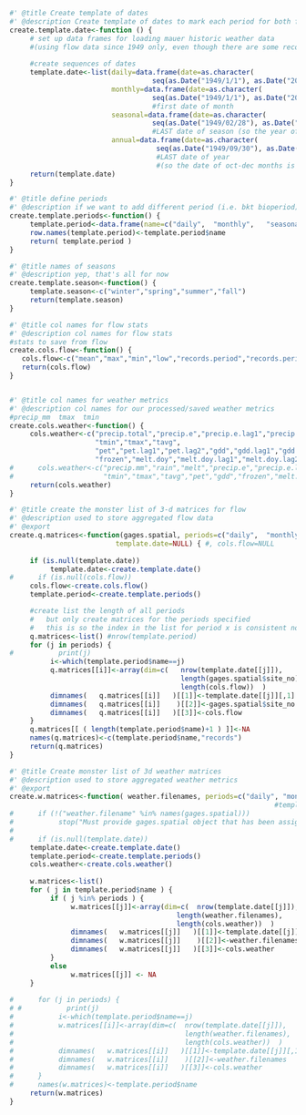 ```r
#' @title Create template of dates 
#' @description Create template of dates to mark each period for both flow and weather data
create.template.date<-function () {
     # set up data frames for loading mauer historic weather data
     #(using flow data since 1949 only, even though there are some records back to the 30s, because Mauer met data only available starting 1950)
     
     #create sequences of dates
     template.date<-list(daily=data.frame(date=as.character(
                                   seq(as.Date("1949/1/1"), as.Date("2010/12/31"), "days")),stringsAsFactors=F),
                         monthly=data.frame(date=as.character(
                                   seq(as.Date("1949/1/1"), as.Date("2010/12/1"), "months")),stringsAsFactors=F),  
                                   #first date of month
                         seasonal=data.frame(date=as.character(
                                   seq(as.Date("1949/02/28"), as.Date("2011/2/28"), "3 month")),stringsAsFactors=F), 
                                   #LAST date of season (so the year of winter is the same as following spring)
                         annual=data.frame(date=as.character(
                                    seq(as.Date("1949/09/30"), as.Date("2011/9/30"), "years")),stringsAsFactors=F)  ) 
                                    #LAST date of year 
                                    #(so the date of oct-dec months is the same as following jan-sept months)
     return(template.date)
}

```



```r
#' @title define periods
#' @description if we want to add different period (i.e. bkt bioperiod), can do it here
create.template.periods<-function() {
     template.period<-data.frame(name=c("daily",  "monthly",   "seasonal",    "annual"), min.records=c(1,25,80,345), stringsAsFactors = F)
     row.names(template.period)<-template.period$name
     return( template.period )
}

#' @title names of seasons
#' @description yep, that's all for now
create.template.season<-function() {
     template.season<-c("winter","spring","summer","fall")
     return(template.season)
}

```


```r
#' @title col names for flow stats
#' @description col names for flow stats
#stats to save from flow
create.cols.flow<-function() {
   cols.flow<-c("mean","max","min","low","records.period","records.period.rolling")
   return(cols.flow)   
} 


#' @title col names for weather metrics
#' @description col names for our processed/saved weather metrics
#precip_mm  tmax  tmin
create.cols.weather<-function() {
     cols.weather<-c("precip.total","precip.e","precip.e.lag1","precip.e.lag2","precip.e.lag3",
                     "tmin","tmax","tavg",
                     "pet","pet.lag1","pet.lag2","gdd","gdd.lag1","gdd.lag2",
                     "frozen","melt.doy","melt.doy.lag1","melt.doy.lag2")
#      cols.weather<-c("precip.mm","rain","melt","precip.e","precip.e.lag1","precip.e.lag2","precip.e.lag3",
#                      "tmin","tmax","tavg","pet","gdd","frozen","melt.doy")
     return(cols.weather)
}

```

```r
#' @title create the monster list of 3-d matrices for flow
#' @description used to store aggregated flow data
#' @export
create.q.matrices<-function(gages.spatial, periods=c("daily",  "monthly",   "seasonal",    "annual"), 
                          template.date=NULL) { #, cols.flow=NULL
     
     if (is.null(template.date))
          template.date<-create.template.date()
#      if (is.null(cols.flow))
     cols.flow<-create.cols.flow()
     template.period<-create.template.periods()

     #create list the length of all periods
     #   but only create matrices for the periods specified
     #   this is so the index in the list for period x is consistent no matter how many periods are specified
     q.matrices<-list() #nrow(template.period)
     for (j in periods) {
#           print(j)
          i<-which(template.period$name==j)
          q.matrices[[i]]<-array(dim=c(   nrow(template.date[[j]]), 
                                          length(gages.spatial$site_no), 
                                          length(cols.flow))  ) 
          dimnames(   q.matrices[[i]]   )[[1]]<-template.date[[j]][,1]
          dimnames(   q.matrices[[i]]    )[[2]]<-gages.spatial$site_no
          dimnames(   q.matrices[[i]]   )[[3]]<-cols.flow
     }
     q.matrices[[ ( length(template.period$name)+1 ) ]]<-NA
     names(q.matrices)<-c(template.period$name,"records")
     return(q.matrices)
}

```


```r
#' @title Create monster list of 3d weather matrices
#' @description used to store aggregated weather metrics
#' @export
create.w.matrices<-function( weather.filenames, periods=c("daily", "monthly", "seasonal", "annual") ) {
                                                                 #template.date=NULL
#      if (!("weather.filename" %in% names(gages.spatial)))
#           stop("Must provide gages.spatial object that has been assigned weather.filename")
#      
#      if (is.null(template.date))
     template.date<-create.template.date()
     template.period<-create.template.periods()
     cols.weather<-create.cols.weather()
     
     w.matrices<-list()
     for ( j in template.period$name ) {
          if ( j %in% periods ) {
               w.matrices[[j]]<-array(dim=c(  nrow(template.date[[j]]), 
                                         length(weather.filenames), 
                                         length(cols.weather))  ) 
               dimnames(   w.matrices[[j]]   )[[1]]<-template.date[[j]][,1]
               dimnames(   w.matrices[[j]]    )[[2]]<-weather.filenames
               dimnames(   w.matrices[[j]]   )[[3]]<-cols.weather
          }
          else 
               w.matrices[[j]] <- NA
     }
          
#      for (j in periods) {
# #           print(j)
#           i<-which(template.period$name==j)
#           w.matrices[[i]]<-array(dim=c(  nrow(template.date[[j]]), 
#                                          length(weather.filenames), 
#                                          length(cols.weather))  ) 
#           dimnames(   w.matrices[[i]]   )[[1]]<-template.date[[j]][,1]
#           dimnames(   w.matrices[[i]]    )[[2]]<-weather.filenames
#           dimnames(   w.matrices[[i]]   )[[3]]<-cols.weather
#      }
#      names(w.matrices)<-template.period$name
     return(w.matrices)
}



```

